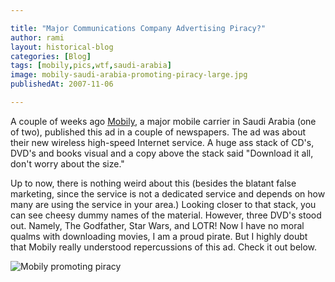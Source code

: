 ```yaml
---

title: "Major Communications Company Advertising Piracy?"
author: rami
layout: historical-blog 
categories: [Blog]
tags: [mobily,pics,wtf,saudi-arabia]
image: mobily-saudi-arabia-promoting-piracy-large.jpg
publishedAt: 2007-11-06

---
```


A couple of weeks ago [Mobily](http://mobily.com.sa), a major mobile carrier in Saudi Arabia (one of two), published this ad in a couple of newspapers. The ad was about their new wireless high-speed Internet service. A huge ass stack of CD's, DVD's and books visual and a copy above the stack said "Download it all, don't worry about the size." 

Up to now, there is nothing weird about this (besides the blatant false marketing, since the service is not a dedicated service and depends on how many are using the service in your area.) Looking closer to that stack, you can see cheesy dummy names of the material. However, three DVD's stood out. Namely, The Godfather, Star Wars, and LOTR! Now I have no moral qualms with downloading movies, I am a proud pirate. But I highly doubt that Mobily really understood repercussions of this ad. Check it out below.


![Mobily promoting piracy](/assets/images/content/blog/mobily-saudi-arabia-promoting-piracy-large.jpg)

